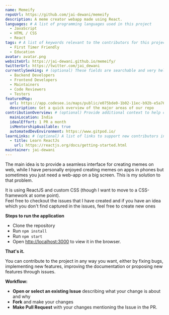 ```yaml
---
name: Memeify
repoUrl: https://github.com/jai-dewani/memeify
description: A meme creator webapp made using React.
languages: # A list of programming languages used in this project
  - JavaScript
  - HTML / CSS
  - React
tags: # A list of keywords relevant to the contributors for this project
  - First Timer Friendly
  - Education
avatar: avatar.png
websiteUrl: https://jai-dewani.github.io/memeify/
twitterUrl: https://twitter.com/jai_dewani
currentlySeeking: # (optional) These fields are searchable and very helpful for contributors to match well with your project
  - Backend Developers
  - Frontend Developers
  - Maintainers
  - Code Reviewers
  - Testers
featuredMap:
  url: https://app.codesee.io/maps/public/e075bde0-1b02-11ec-b92b-e5a767dffd82
  description: Get a quick overview of the major areas of our repo
contributionOverview: # (optional) Provide additional context to help contributors match well with your project
  mainLocation: India
  idealEffort: 1 PR a month
  isMentorshipAvailable: true
  automatedDevEnvironment: https://www.gitpod.io/
learnLinks: # (optional) A list of links to support new contributors in learning about your project and tech stack and culture / community
  - title: Learn ReactJs
    url: https://reactjs.org/docs/getting-started.html
maintainer: jai-dewani
---
```


<!-- Divide your content into sections using our handy shortcodes. Each section is optional -->

<Overview>
The main idea is to provide a seamless interface for creating memes on web, while I have personally enjoyed creating memes on apps in phones but sometimes you just need a web-app on a big screen. 
This is my solution to that problem.

It is using ReactJS and custom CSS (though I want to move to a CSS-framework at some point).  
Feel free to checkout the issues that I have created and if you have an idea which you don't find captured in the issues, feel free to create new ones

**Steps to run the application** 

- Clone the repository 
- Run `npm install` 
- Run `npm start` 
- Open [http://localhost:3000](http://localhost:3000) to view it in the browser. 

**That's it.**


</Overview>

<Contributing>
You can contribute to the project in any way you want, either by fixing bugs, implementing new features, improving the documentation or proposing new features through issues.

**Workflow:**

- **Open or select an existing Issue** describing what your change is about and why
- **Fork** and make your changes
- **Make Pull Request** with your changes mentioning the Issue in the PR.

</Contributing>
